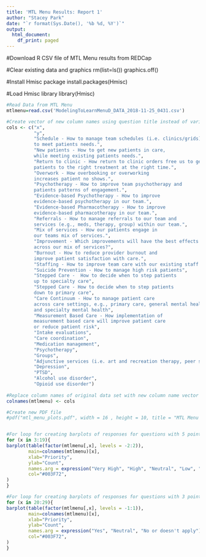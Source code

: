 ```yaml
---
title: 'MTL Menu Results: Report 1'
author: "Stacey Park"
date: "`r format(Sys.Date(), '%b %d, %Y')`"
output:
  html_document:
    df_print: paged
---
```


#Download R CSV file of MTL Menu results from REDCap

#Clear existing data and graphics
rm(list=ls())
graphics.off()

#Install Hmisc package
install.packages(Hmisc)

#Load Hmisc library
library(Hmisc)

``` r
#Read Data from MTL Menu
mtlmenu=read.csv('ModelingToLearnMenuD_DATA_2018-11-25_0431.csv')

#Create vector of new column names using question title instead of variable descriptor
cols <- c("x",
          "y",
          "Schedule - How to manage team schedules (i.e. clinics/grids)
          to meet patients needs.",
          "New patients - How to get new patients in care, 
          while meeting existing patients needs.",
          "Return to clinic - How return to clinic orders free us to get 
          patients to the right treatment at the right time.",
          "Overwork - How overbooking or overworking 
          increases patient no shows.",
          "Psychotherapy - How to improve team psychotherapy and 
          patients patterns of engagement.",
          "Evidence-based Psychotherapy - How to improve 
          evidence-based psychotherapy in our team.",
          "Evidence-based Pharmacotherapy - How to improve 
          evidence-based pharmacotherapy in our team.",
          "Referrals - How to manage referrals to our team and 
          services (e.g., meds, therapy, group) within our team.",
          "Mix of services - How our patients engage in 
          our teams mix of services.",
          "Improvement - Which improvements will have the best effects 
          across our mix of services?",
          "Burnout - How to reduce provider burnout and 
          improve patient satisfaction with care.",
          "Staffing - How to improve team care with our existing staff mix.",
          "Suicide Prevention - How to manage high risk patients",
          "Stepped Care -  How to decide when to step patients 
          up to specialty care",
          "Stepped Care - How to decide when to step patients 
          down to primary care",
          "Care Continuum - How to manage patient care 
          across care settings, e.g., primary care, general mental health 
          and specialty mental health",
          "Measurement Based Care - How implementation of 
          measurement based care will improve patient care 
          or reduce patient risk",
          "Intake evaluations",
          "Care coordination",
          "Medication management",
          "Psychotherapy",
          "Groups",
          "Adjunctive services (i.e. art and recreation therapy, peer support specialists)",
          "Depression",
          "PTSD",
          "Alcohol use disorder",
          "Opioid use disorder")
          
#Replace column names of original data set with new column name vector 
colnames(mtlmenu) <- cols

#Create new PDF file
#pdf("mtl_menu_plots.pdf", width = 16 , height = 10, title = "MTL Menu Results")


#For loop for creating barplots of responses for questions with 5 point likert scale
for (x in 3:19){
barplot(table(factor(mtlmenu[,x], levels = -2:2)),
        main=colnames(mtlmenu)[x],
        xlab="Priority",
        ylab="Count",
        names.arg = expression("Very High", "High", "Neutral", "Low", "Very Low"),
        col="#003F72",
)
}

#For loop for creating barplots of responses for questions with 3 point likert scale
for (x in 20:29){
barplot(table(factor(mtlmenu[,x], levels = -1:1)),
        main=colnames(mtlmenu)[x],
        xlab="Priority",
        ylab="Count",
        names.arg = expression("Yes", "Neutral", "No or doesn't apply"),
        col="#003F72",
)
}
```